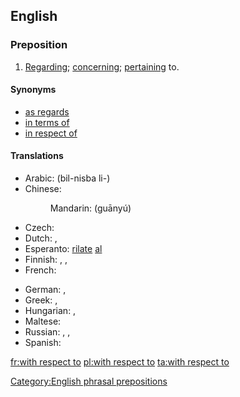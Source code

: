 ==English==

===Preposition===
{{en-prep|head=[[with]] [[respect]] [[to]]}}

# [[regarding|Regarding]]; [[concerning]]; [[pertaining]] to.

====Synonyms====
* [[as regards]]
* [[in terms of]]
* [[in respect of]]

====Translations====
{{trans-top|pertaining to}}
* Arabic: {{t-|ar|بالنسبة ل}} (bil-nisba li-)
* Chinese:
*: Mandarin: {{t-|cmn|关于|sc=Hani}} (guānyú)
* Czech: {{t-|cs|s ohledem na}}
* Dutch: {{t-|nl|ten opzichte van}}, {{t-|nl|met betrekking tot}}
* Esperanto: [[rilate]] [[al]]
* Finnish: {{t-|fi|suhteen}},  {{t-|fi|suhteessa}},  {{t+|fi|liittyen}}
* French: {{t+|fr|quant à}}
{{trans-mid}}
* German: {{t-|de|in Bezug auf}}, {{t+|de|bezüglich}}
* Greek: {{t-|el|σε σχέση με}}, {{t-|el|εν σχέση προς}}
* Hungarian: {{t+|hu|szerint}},  {{t+|hu|megfelelően}}
* Maltese: {{t-|mt|rigward|m}}
* Russian: {{t-|ru|что касается}}, {{t+|ru|относительно}}, {{t-|ru|касательно}}
* Spanish: {{t-|es|en cuanto a}}
{{trans-bottom}}

[[Category:English phrasal prepositions]]

[[fr:with respect to]]
[[pl:with respect to]]
[[ta:with respect to]]